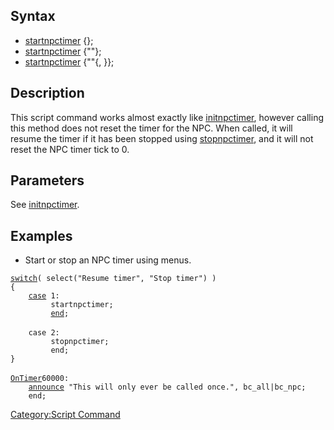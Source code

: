 ==Syntax==
* [[startnpctimer]] {<attach flag>};
* [[startnpctimer]] {"<NPC name>"};
* [[startnpctimer]] {"<NPC name>"{, <attach flag>}};

==Description==
This script command works almost exactly like [[initnpctimer]], however calling this method does not reset the timer for the NPC. When called, it will resume the timer if it has been stopped using [[stopnpctimer]], and it will not reset the NPC timer tick to 0.

==Parameters==
See [[initnpctimer#Parameters|initnpctimer]].

==Examples==
* Start or stop an NPC timer using menus.
 [[switch]]( select("Resume timer", "Stop timer") )
 {
     [[case]] 1:
          startnpctimer;
          [[end]];
 
     case 2:
          stopnpctimer;
          end;
 }
 
 [[OnTimer]]60000:
     [[announce]] "This will only ever be called once.", bc_all|bc_npc;
     end;


[[Category:Script Command]]